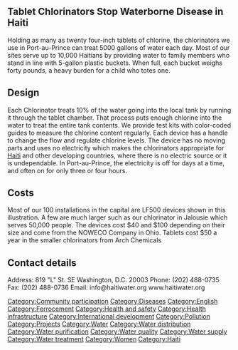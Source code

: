 == Tablet Chlorinators Stop Waterborne Disease in Haiti ==
Holding as many as twenty four-inch tablets of chlorine, the chlorinators we use in Port-au-Prince can treat 5000 gallons of water each day. Most of our sites serve up to 10,000 Haitians by providing water to family members who stand in line with 5-gallon plastic buckets. When full, each bucket weighs forty pounds, a heavy burden for a child who totes one.

== Design ==
Each Chlorinator treats 10% of the water going into the local tank by running it through the tablet chamber. That process puts enough chlorine into the water to treat the entire tank contents. We provide test kits with color-coded guides to measure the chlorine content regularly. Each device has a handle to change the flow and regulate chlorine levels.
The device has no moving parts and uses no electricity which makes the chlorinators appropriate for [[Haiti]] and other developing countries, where there is no electric source or it is undependable. In Port-au-Prince, the electricity is off for days at a time, and often on for only three or four hours.

== Costs ==
Most of our 100 installations in the capital are LF500 devices shown in this illustration. A few are much larger such as our chlorinator in Jalousie which serves 50,000 people. The devices cost $40 and $100 depending on their size and come from the NOWECO Company in Ohio. Tablets cost $50 a year in the smaller chlorinators from Arch Chemicals

== Contact details ==
Address: 819 "L" St. SE
Washington, D.C. 20003 
Phone: (202) 488-0735 
Fax: (202) 488-0736 
Email: info@haitiwater.org
www.haitiwater.org

<!-- [[Category:Français]] -->

[[Category:Community participation]]
[[Category:Diseases]]
[[Category:English]]
[[Category:Ferrocement]]
[[Category:Health and safety]]
[[Category:Health infrastructure]]
[[Category:International development]]
[[Category:Pollution]]
[[Category:Projects]]
[[Category:Water]]
[[Category:Water distribution]]
[[Category:Water purification]]
[[Category:Water quality]]
[[Category:Water supply]]
[[Category:Water treatment]]
[[Category:Women]]
[[Category:Haiti]]